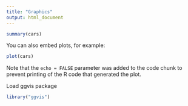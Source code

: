 ```yaml
---
title: "Graphics"
output: html_document
---
```


```r
summary(cars)
```

You can also embed plots, for example:

```r
plot(cars)
```

Note that the `echo = FALSE` parameter was added to the code chunk to prevent printing of the R code that generated the plot.

Load ggvis package
```r
library("ggvis")
```

